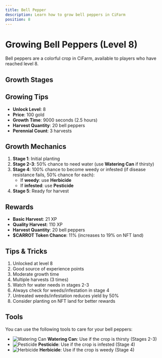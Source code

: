 ```yaml
---
title: Bell Pepper
description: Learn how to grow bell peppers in CiFarm
position: 8
---
```



# Growing Bell Peppers (Level 8)

Bell peppers are a colorful crop in CiFarm, available to players who have reached level 8.

## Growth Stages

<GrowthStages cropName="bell-pepper" stages={5} />

## Growing Tips

- **Unlock Level**: 8
- **Price**: 100 gold
- **Growth Time**: 9000 seconds (2.5 hours)
- **Harvest Quantity**: 20 bell peppers
- **Perennial Count**: 3 harvests

## Growth Mechanics

1. **Stage 1**: Initial planting
2. **Stage 2-3**: 50% chance to need water (use **Watering Can** if thirsty)
3. **Stage 4**: 100% chance to become weedy or infested (if disease resistance fails, 50% chance for each):
   - If **weedy**: use **Herbicide**
   - If **infested**: use **Pesticide**
4. **Stage 5**: Ready for harvest

## Rewards

- **Basic Harvest**: 21 XP
- **Quality Harvest**: 110 XP
- **Harvest Quantity**: 20 bell peppers
- **$CARROT Token Chance**: 11% (increases to 19% on NFT land)

## Tips & Tricks

1. Unlocked at level 8
2. Good source of experience points
3. Moderate growth time
4. Multiple harvests (3 times)
5. Watch for water needs in stages 2-3
6. Always check for weeds/infestation in stage 4
7. Untreated weeds/infestation reduces yield by 50%
8. Consider planting on NFT land for better rewards

## Tools

You can use the following tools to care for your bell peppers:

- ![Watering Can](/tools/watering-can.png) **Watering Can**: Use if the crop is thirsty (Stages 2-3)
- ![Pesticide](/tools/pesticide.png) **Pesticide**: Use if the crop is infested (Stage 4)
- ![Herbicide](/tools/herbicide.png) **Herbicide**: Use if the crop is weedy (Stage 4) 